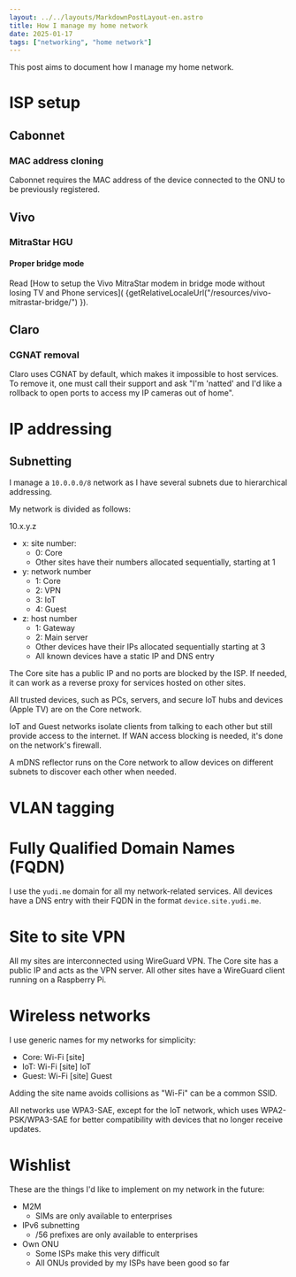 ```yaml
---
layout: ../../layouts/MarkdownPostLayout-en.astro
title: How I manage my home network
date: 2025-01-17
tags: ["networking", "home network"]
---
```


This post aims to document how I manage my home network.

# ISP setup

## Cabonnet

### MAC address cloning

Cabonnet requires the MAC address of the device connected to the ONU to be previously registered.

## Vivo

### MitraStar HGU

#### Proper bridge mode

Read [How to setup the Vivo MitraStar modem in bridge mode without losing TV and Phone services]( {getRelativeLocaleUrl("/resources/vivo-mitrastar-bridge/") }).

## Claro

### CGNAT removal

Claro uses CGNAT by default, which makes it impossible to host services. To remove it, one must call their support and ask "I'm 'natted' and I'd like a rollback to open ports to access my IP cameras out of home".

# IP addressing

## Subnetting

I manage a `10.0.0.0/8` network as I have several subnets due to hierarchical addressing.

My network is divided as follows:

10.x.y.z

- x: site number:
  - 0: Core
  - Other sites have their numbers allocated sequentially, starting at 1
- y: network number
  - 1: Core
  - 2: VPN
  - 3: IoT
  - 4: Guest
- z: host number
  - 1: Gateway
  - 2: Main server
  - Other devices have their IPs allocated sequentially starting at 3
  - All known devices have a static IP and DNS entry

The Core site has a public IP and no ports are blocked by the ISP. If needed, it can work as a reverse proxy for services hosted on other sites.

All trusted devices, such as PCs, servers, and secure IoT hubs and devices (Apple TV) are on the Core network.

IoT and Guest networks isolate clients from talking to each other but still provide access to the internet. If WAN access blocking is needed, it's done on the network's firewall.

A mDNS reflector runs on the Core network to allow devices on different subnets to discover each other when needed.

# VLAN tagging

# Fully Qualified Domain Names (FQDN)

I use the `yudi.me` domain for all my network-related services. All devices have a DNS entry with their FQDN in the format `device.site.yudi.me`.

# Site to site VPN

All my sites are interconnected using WireGuard VPN. The Core site has a public IP and acts as the VPN server. All other sites have a WireGuard client running on a Raspberry Pi.

# Wireless networks

I use generic names for my networks for simplicity:

- Core: Wi-Fi [site]
- IoT: Wi-Fi [site] IoT
- Guest: Wi-Fi [site] Guest

Adding the site name avoids collisions as "Wi-Fi" can be a common SSID.

All networks use WPA3-SAE, except for the IoT network, which uses WPA2-PSK/WPA3-SAE for better compatibility with devices that no longer receive updates.

# Wishlist

These are the things I'd like to implement on my network in the future:

- M2M
  - SIMs are only available to enterprises
- IPv6 subnetting
  - /56 prefixes are only available to enterprises
- Own ONU
  - Some ISPs make this very difficult
  - All ONUs provided by my ISPs have been good so far
